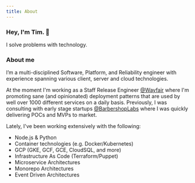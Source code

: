 ```yaml
---
title: About
---
```


### Hey, I'm Tim. 👋

I solve problems with technology.

### About me

I’m a multi-disciplined Software, Platform, and Reliability engineer with experience spanning various client, server and cloud technologies.

At the moment I'm working as a Staff Release Engineer [@Wayfair](https://tech.wayfair.com/) where I'm promoting sane (and opinionated) deployment patterns that are used by well over 1000 different services on a daily basis. Previously, I was consulting with early stage startups [@BarbershopLabs](http://barbershoplabs.com/) where I was quickly delivering POCs and MVPs to market.

Lately, I've been working extensively with the following:

- Node.js & Python
- Container technologies (e.g. Docker/Kubernetes)
- GCP (GKE, GCF, GCE, CloudSQL, and more)
- Infrastructure As Code (Terraform/Puppet)
- Microservice Architectures
- Monorepo Architectures
- Event Driven Architectures
